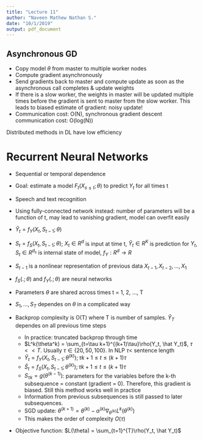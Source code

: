 ```yaml
---
title: "Lecture 11"
author: "Naveen Mathew Nathan S."
date: "10/1/2019"
output: pdf_document
---
```


## Asynchronous GD

- Copy model $\theta$ from master to multiple worker nodes
- Compute gradient asynchronously
- Send gradients back to master and compute update as soon as the asynchronous call completes & update weights
- If there is a slow worker, the weights in master will be updated multiple times before the gradient is sent to master from the slow worker. This leads to biased estimate of gradient: noisy update!
- Communication cost: O(N), synchronous gradient descent communication cost: O(log(N))

Distributed methods in DL have low efficiency

# Recurrent Neural Networks

- Sequential or temporal dependence
- Goal: estimate a model $F_t(X_{s\le t};\theta)$ to predict $Y_t$ for all times t
- Speech and text recognition
- Using fully-connected network instead: number of parameters will be a function of t, may lead to vanishing gradient, model can overfit easily

- $\hat Y_t = f_Y(X_t, S_{t-1}; \theta)$
- $S_t = f_S(X_t, S_{t-1}; \theta)$; $X_t \in R^d$ is input at time t, $\hat Y_t \in R^K$ is prediction for $Y_t$, $S_t \in R^{d_s}$ is internal state of model, $f_Y: R^d \to R$
- $S_{t-1}$ is a nonlinear representation of previous data $X_{t-1}, X_{t-2}, ..., X_1$
- $f_S(.; \theta)$ and $f_Y(.; \theta)$ are neural networks
- Parameters $\theta$ are shared across times t = 1, 2, ..., T
- $S_1, ..., S_T$ dependes on $\theta$ in a complicated way
- Backprop complexity is O(T) where T is number of samples. $\hat Y_T$ dependes on all previous time steps
    - In practice: truncated backprop through time
    - $L^k(\theta^k) = \sum_{t=\tau k+1}^{(k+1)\tau}\rho(Y_t, \hat Y_t)$, $\tau << T$. Usually $\tau \in \{20, 50, 100\}$. In NLP $\tau <$ sentence length
    - $\hat Y_t = f_Y(X_t, S_{t-1}; \theta^{(k)}); \tau k +1 \le t \le (k+1)\tau$
    - $\hat S_t = f_S(X_t, S_{t-1}; \theta^{(k)}); \tau k +1 \le t \le (k+1)\tau$
    - $S_{\tau k} = g(\theta^{(k-1)})$: parameters for the variables before the k-th subsequence = constant (gradient = 0). Therefore, this gradient is biased. Still this method works well in practice
    - Information from previous subsequences is still passed to later subsequences.
    - SGD update: $\theta^{(k+1)} = \theta^{(k)} - \alpha^{(k)}\nabla_{\theta^{(k)}}L^k(\theta^{(k)})$
    - This makes the order of complexity $O(\tau)$
- Objective function: $L(\theta) = \sum_{t=1}^{T}\rho(Y_t, \hat Y_t)$